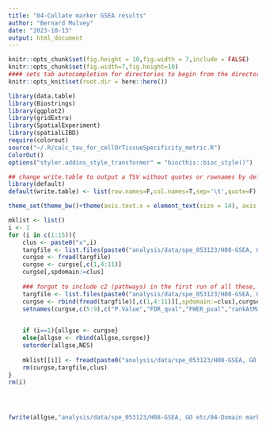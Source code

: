 ```yaml
---
title: "04-Collate marker GSEA results"
author: "Bernard Mulvey"
date: "2023-10-13"
output: html_document
---
```


```r
knitr::opts_chunk$set(fig.height = 10,fig.width = 7,include = FALSE)
knitr::opts_chunk$set(fig.width=7,fig.height=10)
#### sets tab autocompletion for directories to begin from the directory containing the .Rproj session, instead of the script's directory if different
knitr::opts_knit$set(root.dir = here::here())

library(data.table)
library(Biostrings)
library(ggplot2)
library(gridExtra)
library(SpatialExperiment)
library(spatialLIBD)
require(colorout)
source("~/.R/calc_tau_for_cellOrTissueSpecificity_metric.R")
ColorOut()
options("styler.addins_style_transformer" = "biocthis::bioc_style()")

## change write.table to output a TSV without quotes or rownames by default
library(default)
default(write.table) <- list(row.names=F,col.names=T,sep='\t',quote=F)

theme_set(theme_bw()+theme(axis.text.x = element_text(size = 14), axis.title.x = element_text(size = 16), axis.text.y = element_text(size = 14), axis.title.y = element_text(size =16), plot.title = element_text(size = 20,hjust=0.5), strip.text = element_text(size=18), legend.text = element_text(size=10), legend.title = element_text(size=11,hjust=0.5)))
```

```r
mklist <- list()
i <- 1
for (i in c(1:15)){
    clus <- paste0("x",i)
    targfile <- list.files(paste0("analysis/data/spe_053123/H08-GSEA, GO etc/04-Domain marker GSEA/hypmk_",clus,".GseaPreranked"),pattern="gsea_report_for_na_pos.*\\.tsv",full.names = T)
    curgse <- fread(targfile)
    curgse <- curgse[,c(1,4:11)]
    curgse[,spdomain:=clus]
    
    ### forgot to include c2 (pathways) in the first run of all these, so those are in separate directories
    targfile <- list.files(paste0("analysis/data/spe_053123/H08-GSEA, GO etc/04-Domain marker GSEA/hypmk_",clus,"_c2all.GseaPreranked"),pattern="gsea_report_for_na_pos.*\\.tsv",full.names = T)
    curgse <- rbind(fread(targfile)[,c(1,4:11)][,spdomain:=clus],curgse)
    setnames(curgse,c(5:9),c("P.Value","FDR_qval","FWER_pval","rankAtMax","leading_edge"))

    
    if (i==1){allgse <- curgse}
    else{allgse <- rbind(allgse,curgse)}
    setorder(allgse,NES)
    
    mklist[[i]] <- fread(paste0("analysis/data/spe_053123/H08-GSEA, GO etc/04-Domain marker GSEA/hypmk_",clus,".GseaPreranked/edb/",toupper(clus),"_collapsed.rnk"),header=F)
    rm(curgse,targfile,clus)
}
rm(i)




fwrite(allgse,"analysis/data/spe_053123/H08-GSEA, GO etc/04-Domain marker GSEA/collated_gsea_results.txt",sep='\t')
```

